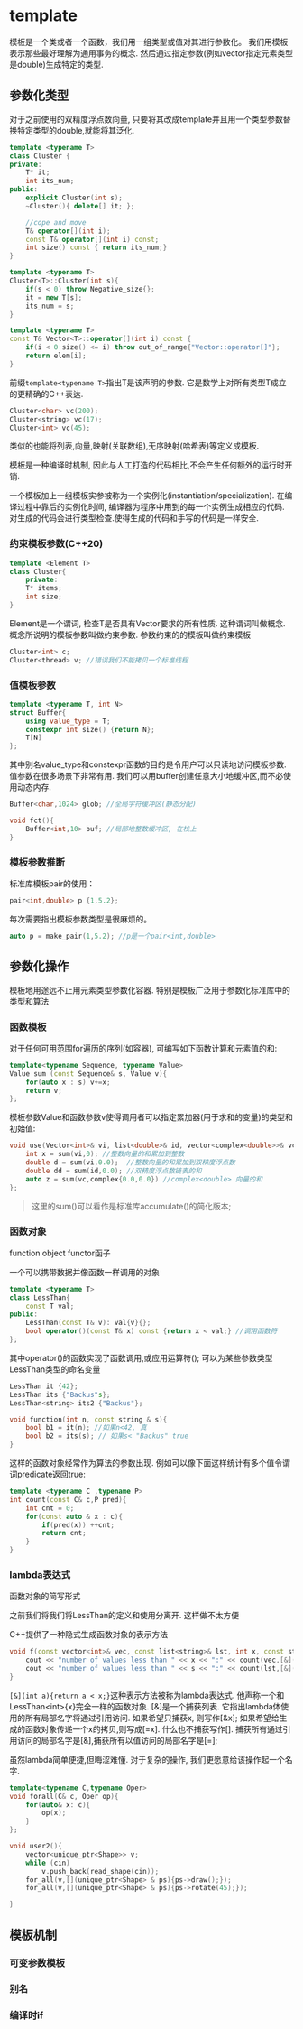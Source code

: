 # template


模板是一个类或者一个函数，我们用一组类型或值对其进行参数化。 我们用模板表示那些最好理解为通用事务的概念. 然后通过指定参数(例如vector指定元素类型是double)生成特定的类型.

## 参数化类型

对于之前使用的双精度浮点数向量, 只要将其改成template并且用一个类型参数替换特定类型的double,就能将其泛化.


```cpp
template <typename T>
class Cluster {
private:
    T* it;
    int its_num;
public:
    explicit Cluster(int s);
    ~Cluster(){ delete[] it; };

    //cope and move
    T& operator[](int i);
    const T& operator[](int i) const;
    int size() const { return its_num;}
}

template <typename T>
Cluster<T>::Cluster(int s){
    if(s < 0) throw Negative_size{};
    it = new T[s];
    its_num = s;
}

template <typename T>
const T& Vector<T>::operator[](int i) const {
    if(i < 0 size() <= i) throw out_of_range{"Vector::operator[]"};
    return elem[i];
}
```


前缀`template<typename T>`指出T是该声明的参数. 它是数学上对所有类型T成立的更精确的C++表达.

```cpp
Cluster<char> vc(200);
Cluster<string> vc(17);
Cluster<int> vc(45);
```

类似的也能将列表,向量,映射(关联数组),无序映射(哈希表)等定义成模板.

模板是一种编译时机制, 因此与人工打造的代码相比,不会产生任何额外的运行时开销.

一个模板加上一组模板实参被称为一个实例化(instantiation/specialization). 在编译过程中靠后的实例化时间, 编译器为程序中用到的每一个实例生成相应的代码. 对生成的代码会进行类型检查.使得生成的代码和手写的代码是一样安全.

### 约束模板参数(C++20)

```cpp
template <Element T>
class Cluster{
    private:
    T* items;
    int size;
}
```

Element是一个谓词, 检查T是否具有Vector要求的所有性质. 这种谓词叫做概念. 概念所说明的模板参数叫做约束参数. 参数约束的的模板叫做约束模板

```cpp
Cluster<int> c;
Cluster<thread> v; //错误我们不能拷贝一个标准线程
```

### 值模板参数

```cpp
template <typename T, int N>
struct Buffer{
    using value_type = T;
    constexpr int size() {return N};
    T[N]
};
```

其中别名value_type和constexpr函数的目的是令用户可以只读地访问模板参数.
值参数在很多场景下非常有用. 我们可以用buffer创建任意大小地缓冲区,而不必使用动态内存.

```cpp
Buffer<char,1024> glob; //全局字符缓冲区(静态分配)

void fct(){
    Buffer<int,10> buf; //局部地整数缓冲区, 在栈上
}
```



### 模板参数推断
标准库模板pair的使用：
```cpp
pair<int,double> p {1,5.2};
```
每次需要指出模板参数类型是很麻烦的。

```cpp
auto p = make_pair(1,5.2); //p是一个pair<int,double>
```


## 参数化操作

模板地用途远不止用元素类型参数化容器. 特别是模板广泛用于参数化标准库中的类型和算法

### 函数模板

对于任何可用范围for遍历的序列(如容器), 可编写如下函数计算和元素值的和:

```cpp
template<typename Sequence, typename Value>
Value sum (const Sequence& s, Value v){
    for(auto x : s) v+=x;
    return v;
};
```
模板参数Value和函数参数v使得调用者可以指定累加器(用于求和的变量)的类型和初始值:

```cpp
void use(Vector<int>& vi, list<double>& id, vector<complex<double>>& vc){
    int x = sum(vi,0); //整数向量的和累加到整数
    double d = sum(vi,0.0);  //整数向量的和累加到双精度浮点数
    double dd = sum(id,0.0); //双精度浮点数链表的和
    auto z = sum(vc,complex{0.0,0.0}) //complex<double> 向量的和
};
```
> 这里的sum()可以看作是标准库accumulate()的简化版本;



### 函数对象

<Tag>function object</Tag>
<Tag>functor函子</Tag>


一个可以携带数据并像函数一样调用的对象

```cpp
template <typename T>
class LessThan{
    const T val;
public:
    LessThan(const T& v): val{v}{};
    bool operator()(const T& x) const {return x < val;} //调用函数符
};
```

其中operator()的函数实现了函数调用,或应用运算符();
可以为某些参数类型LessThan类型的命名变量

```cpp
LessThan it {42};
LessThan its {"Backus"s};
LessThan<string> its2 {"Backus"};

void function(int n, const string & s){
    bool b1 = it(n); //如果n<42, 真
    bool b2 = its(s); // 如果s< "Backus" true
}
```

这样的函数对象经常作为算法的参数出现. 例如可以像下面这样统计有多个值令谓词predicate返回true:

```cpp
template <typename C ,typename P>
int count(const C& c,P pred){
    int cnt = 0;
    for(const auto & x : c){
        if(pred(x)) ++cnt;
        return cnt;
    }
}
```



### lambda表达式

函数对象的简写形式

之前我们将我们将LessThan的定义和使用分离开. 这样做不太方便

C++提供了一种隐式生成函数对象的表示方法

```cpp
void f(const vector<int>& vec, const list<string>& lst, int x, const string & s){
    cout << "number of values less than " << x << ":" << count(vec,[&](int a){return a < x;}) << endl;
    cout << "number of values less than " << s << ":" << count(lst,[&](const string & a){return a < s;}) << endl;
}
```

`[&](int a){return a < x;}`这种表示方法被称为lambda表达式. 他声称一个和LessThan\<int>{x}完全一样的函数对象.
[&]是一个捕获列表. 它指出lambda体使用的所有局部名字将通过引用访问. 如果希望只捕获x, 则写作[&x]; 如果希望给生成的函数对象传递一个x的拷贝,则写成[=x]. 什么也不捕获写作[]. 捕获所有通过引用访问的局部名字是[&],捕获所有以值访问的局部名字是[=];

虽然lambda简单便捷,但晦涩难懂. 对于复杂的操作, 我们更愿意给该操作起一个名字.

```cpp
template<typename C,typename Oper>
void forall(C& c, Oper op){
    for(auto& x: c){
        op(x);
    }
};

void user2(){
    vector<unique_ptr<Shape>> v;
    while (cin)
        v.push_back(read_shape(cin));
    for_all(v,[](unique_ptr<Shape> & ps){ps->draw();});
    for_all(v,[](unique_ptr<Shape> & ps){ps->rotate(45);});

}
```


## 模板机制

### 可变参数模板

### 别名

### 编译时if